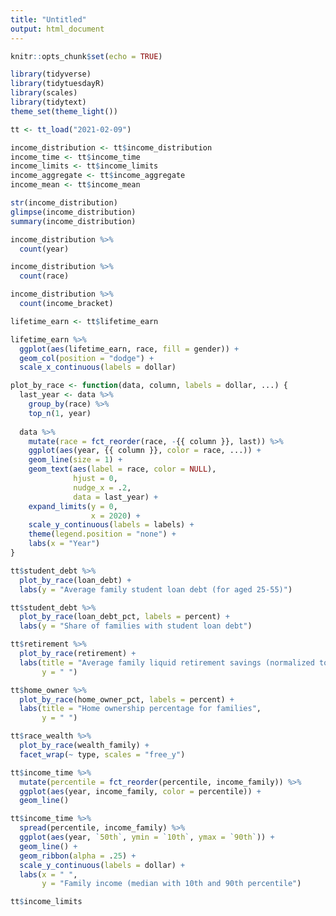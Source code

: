 ```yaml
---
title: "Untitled"
output: html_document
---
```


```r
knitr::opts_chunk$set(echo = TRUE)
```

```r
library(tidyverse)
library(tidytuesdayR)
library(scales)
library(tidytext)
theme_set(theme_light())

tt <- tt_load("2021-02-09")
```

```r
income_distribution <- tt$income_distribution
income_time <- tt$income_time
income_limits <- tt$income_limits
income_aggregate <- tt$income_aggregate
income_mean <- tt$income_mean

str(income_distribution)
glimpse(income_distribution)
summary(income_distribution)

income_distribution %>% 
  count(year)

income_distribution %>% 
  count(race)

income_distribution %>% 
  count(income_bracket)

```

```r
lifetime_earn <- tt$lifetime_earn

lifetime_earn %>% 
  ggplot(aes(lifetime_earn, race, fill = gender)) +
  geom_col(position = "dodge") +
  scale_x_continuous(labels = dollar)
```

```r
plot_by_race <- function(data, column, labels = dollar, ...) {
  last_year <- data %>% 
    group_by(race) %>% 
    top_n(1, year)  
    
  data %>% 
    mutate(race = fct_reorder(race, -{{ column }}, last)) %>% 
    ggplot(aes(year, {{ column }}, color = race, ...)) +
    geom_line(size = 1) +
    geom_text(aes(label = race, color = NULL), 
              hjust = 0, 
              nudge_x = .2,
              data = last_year) +
    expand_limits(y = 0, 
                  x = 2020) +
    scale_y_continuous(labels = labels) +
    theme(legend.position = "none") +
    labs(x = "Year")
}

tt$student_debt %>% 
  plot_by_race(loan_debt) +
  labs(y = "Average family student loan debt (for aged 25-55)")

tt$student_debt %>% 
  plot_by_race(loan_debt_pct, labels = percent) +
  labs(y = "Share of families with student loan debt")

tt$retirement %>% 
  plot_by_race(retirement) +
  labs(title = "Average family liquid retirement savings (normalized to 2016 dollars)", 
       y = " ")

tt$home_owner %>% 
  plot_by_race(home_owner_pct, labels = percent) +
  labs(title = "Home ownership percentage for families", 
       y = " ")

tt$race_wealth %>% 
  plot_by_race(wealth_family) + 
  facet_wrap(~ type, scales = "free_y")

```

```r
tt$income_time %>% 
  mutate(percentile = fct_reorder(percentile, income_family)) %>% 
  ggplot(aes(year, income_family, color = percentile)) +
  geom_line()

tt$income_time %>% 
  spread(percentile, income_family) %>% 
  ggplot(aes(year, `50th`, ymin = `10th`, ymax = `90th`)) +
  geom_line() +
  geom_ribbon(alpha = .25) +
  scale_y_continuous(labels = dollar) +
  labs(x = " ", 
       y = "Family income (median with 10th and 90th percentile")

tt$income_limits
```



